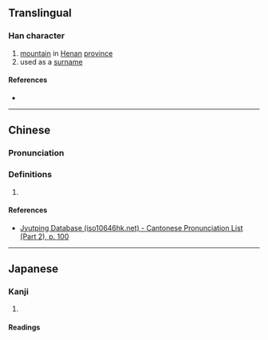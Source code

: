 {{also|嵇}}
{{character info/new}}
==Translingual==

===Han character===
{{Han char|rn=46|rad=山|as=09|sn=12|four=|canj=HUU|ids=⿱⿰禾尤山}}

# [[mountain]] in [[Henan]] [[province]]
# used as a [[surname]]

====References====
* {{Han ref|kx=0316.090|dkj=08272|dj=0616.340|hdz=10787.080|uh=5D46|ud=23878}}

----

==Chinese==
{{zh-forms}}

===Pronunciation===
{{zh-pron
|m=jī
|c=kai1
|cat=
}}

===Definitions===
{{zh-hanzi}}

# {{rfdef|zh}}

====References====
* [http://www.iso10646hk.net/jp/document/download.jsp Jyutping Database (iso10646hk.net) - Cantonese Pronunciation List (Part 2), p. 100]

----

==Japanese==

===Kanji===
{{ja-kanji|grade=|rs=山09}}

# {{rfdef|ja|sort=山09}}

====Readings====
{{ja-readings|on=[[けい]] (kei), [[げい]] (gei)|kun=}}